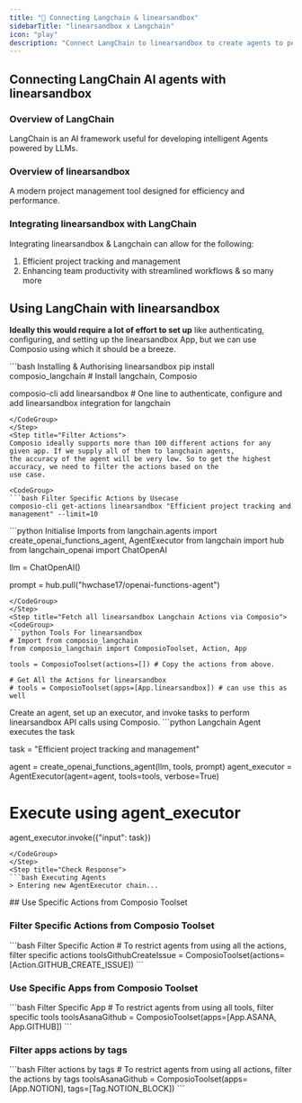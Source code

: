 ```yaml
---
title: "🚀 Connecting Langchain & linearsandbox"
sidebarTitle: "linearsandbox x Langchain"
icon: "play"
description: "Connect LangChain to linearsandbox to create agents to perform tasks using natural language"
---
```


## Connecting LangChain AI agents with linearsandbox

### Overview of LangChain

LangChain is an AI framework useful for developing intelligent Agents powered by LLMs.

### Overview of linearsandbox

A modern project management tool designed for efficiency and performance.

### Integrating linearsandbox with LangChain

Integrating linearsandbox & Langchain can allow for the following:

1. Efficient project tracking and management
2. Enhancing team productivity with streamlined workflows
& so many more

## Using LangChain with linearsandbox

<Steps>
<Step title="Setting Up the Environment">

**Ideally this would require a lot of effort to set up** like authenticating, configuring, and setting up the linearsandbox App, but we can use Composio using which it should be a breeze.

<CodeGroup>
```bash Installing & Authorising linearsandbox
pip install composio_langchain # Install langchain, Composio 

composio-cli add linearsandbox # One line to authenticate, configure and add linearsandbox integration for langchain
```
</CodeGroup>
</Step>
<Step title="Filter Actions">
Composio ideally supports more than 100 different actions for any given app. If we supply all of them to langchain agents, 
the accuracy of the agent will be very low. So to get the highest accuracy, we need to filter the actions based on the 
use case.

<CodeGroup>
```bash Filter Specific Actions by Usecase
composio-cli get-actions linearsandbox "Efficient project tracking and management" --limit=10
```
</CodeGroup>

</Step>
<Step title="Import Base Packages">

<CodeGroup>
```python Initialise Imports
from langchain.agents import create_openai_functions_agent, AgentExecutor
from langchain import hub
from langchain_openai import ChatOpenAI


llm = ChatOpenAI()

prompt = hub.pull("hwchase17/openai-functions-agent")
```
</CodeGroup>
</Step>
<Step title="Fetch all linearsandbox Langchain Actions via Composio">
<CodeGroup>
```python Tools For linearsandbox
# Import from composio_langchain
from composio_langchain import ComposioToolset, Action, App

tools = ComposioToolset(actions=[]) # Copy the actions from above. 

# Get All the Actions for linearsandbox
# tools = ComposioToolset(apps=[App.linearsandbox]) # can use this as well
```
</CodeGroup>
</Step>
<Step title="Execute the Agent">
Create an agent, set up an executor, and invoke tasks to perform linearsandbox API calls using Composio. 
<CodeGroup>
```python Langchain Agent executes the task

task = "Efficient project tracking and management"

agent = create_openai_functions_agent(llm, tools, prompt)
agent_executor = AgentExecutor(agent=agent, tools=tools, verbose=True)

# Execute using agent_executor
agent_executor.invoke({"input": task})
```
</CodeGroup>
</Step>
<Step title="Check Response">
```bash Executing Agents
> Entering new AgentExecutor chain...
```
</Step>
</Steps>
## Use Specific Actions from Composio Toolset

### Filter Specific Actions from Composio Toolset

<CodeGroup>
```bash Filter Specific Action
# To restrict agents from using all the actions, filter specific actions
toolsGithubCreateIssue = ComposioToolset(actions=[Action.GITHUB_CREATE_ISSUE])
```
</CodeGroup>

### Use Specific Apps from Composio Toolset
<CodeGroup>
```bash Filter Specific App
# To restrict agents from using all tools, filter specific tools
toolsAsanaGithub = ComposioToolset(apps=[App.ASANA, App.GITHUB])
```
</CodeGroup>

### Filter apps actions by tags 
<CodeGroup>
```bash Filter actions by tags
# To restrict agents from using all actions, filter the actions by tags
toolsAsanaGithub = ComposioToolset(apps=[App.NOTION], tags=[Tag.NOTION_BLOCK])
```
</CodeGroup>

